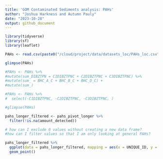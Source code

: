```yaml
---
title: 'GOM Contaminated Sediments analysis: PAHs'
author: "Joshua Harkness and Autumn Pauly"
date: "2023-10-28"
output: github_document
---
```


```r
library(tidyverse)
library(sf)
library(leaflet)
```

```r
PAHs <- read.csv(paste0("/cloud/project/data/datasets_loc/PAHs_loc.csv"), header = T)
```

```r
glimpse(PAHs)
```
``` r

#PAHs <- PAHs %>%
#mutate(sum_DIBZTPN = C1DIBZTPNC + C2DIBZTPNC + C3DIBZTPNC) %>% 
#mutate(sum_ = BHC_A_C + BHC_B_C + BHC_D_C) +
#mutate(sum_)

#PAHs <- PAHs %>% 
#  select(-C1DIBZTPNC, -C2DIBZTPNC, -C3DIBZTPNC, )

#glimpse(PAHs)

```

``` r

pahs_longer_filtered <- pahs_pivot_longer %>%
  filter(!is.na(amount_detected))

# how can I exclude 0 values without creating a new data frame?
#how can I filter values so that I am only looking at general PAHs?

pahs_longer_filtered %>%
  ggplot(data = pahs_longer_filtered, mapping = aes(x = UNIQUE_ID, y = amount_detected, color = pah_detected)) +
  geom_point()

```